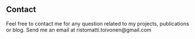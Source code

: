 ## Contact

Feel free to contact me for any question related to my projects, publications or blog. Send me an email at ristomatti.toivonen@gmail.com